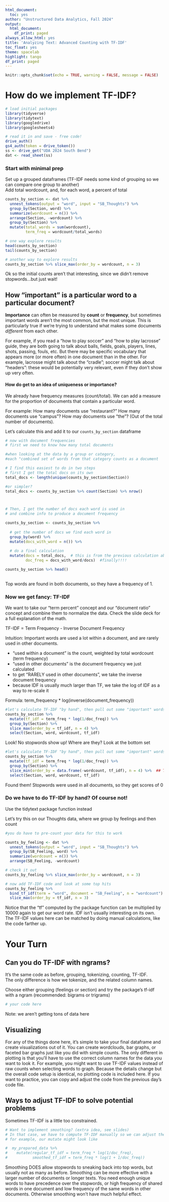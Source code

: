 ```yaml
---
html_document:
  toc: yes
author: "Unstructured Data Analytics, Fall 2024"
output:
  html_document:
    df_print: paged
always_allow_html: yes
title: 'Analyzing Text: Advanced Counting with TF-IDF'
toc_float: yes
theme: spacelab
highlight: tango
df_print: paged
---
```

  
```r
knitr::opts_chunk$set(echo = TRUE, warning = FALSE, message = FALSE)
```


# How do we implement TF-IDF?
```r
# load initial packages
library(tidyverse)
library(tidytext)
library(googledrive)
library(googlesheets4)
```

```r
# read it in and save - free code!
drive_auth()
gs4_auth(token = drive_token())
ss <- drive_get("UDA 2024 South Bend")
dat <- read_sheet(ss)
```
### Start with minimal prep
Set up a grouped dataframes (TF-IDF needs some kind of grouping so we can compare one group to another)  
Add total wordcount, and, for each word, a percent of total
```r
counts_by_section <- dat %>% 
  unnest_tokens(output = "word", input = "SB_Thoughts") %>%
  group_by(Section, word) %>%
  summarize(wordcount = n()) %>%
  arrange(Section, -wordcount) %>%
  group_by(Section) %>%
  mutate(total_words = sum(wordcount),
         term_freq = wordcount/total_words)

# one way explore results
head(counts_by_section)
tail(counts_by_section)

# another way to explore results
counts_by_section %>% slice_max(order_by = wordcount, n = 3)
```
 Ok so the initial counts aren't that interesting, since we didn't remove stopwords...but just wait!

## How "important" is a particular word to a particular document?
**Importance** can often be measured by **count** or **frequency**, but sometimes important words aren't the most common, but the most unique. This is particularly true if we're trying to understand what makes some documents *different* from each other.

For example, if you read a "how to play soccer" and "how to play lacrosse" guide, they are both going to talk about balls, fields, goals, players, lines, shots, passing, fouls, etc.  But there may be specific vocabulary that appears more (or more often) in one document than in the other. For example, lacrosse might talk about the "cradle"; soccer might talk about "headers": these would be potentially very relevant, even if they don't show up very often.

#### How do get to an idea of uniqueness or importance? 
We already have frequency measures (count/total). We can add a measure for the proportion of documents that contain a particular word.  
  
For example: How many documents use "restaurant?" How many documents use "campus"? How may documents use "the"? (Out of the total number of documents).  
  
Let's calculate this and add it to our `counts_by_section` dataframe
```r
# now with document frequencies
# first we need to know how many total documents

#when looking at the data by a group or category, 
#each "combined set of words from that category counts as a document

# I find this easiest to do in two steps
# first I get the total docs on its own
total_docs <- length(unique(counts_by_section$Section))

#or simpler? 
total_docs <- counts_by_section %>% count(Section) %>% nrow()



# Then, I get the number of docs each word is used in
# and combine info to produce a document frequency

counts_by_section <- counts_by_section %>% 
  
  # get the number of docs we find each word in
  group_by(word) %>%
  mutate(docs_with_word = n()) %>%
  
  # do a final calculation
  mutate(docs = total_docs,  # this is from the previous calculation above
         doc_freq = docs_with_word/docs)  #finally!!!!

counts_by_section %>% head()
  
```
Top words are found in both documents, so they have a frequency of 1.
  
### Now we get fancy: TF-IDF
We want to take our "term percent" concept and our "document ratio" concept and combine them to normalize the data.
Check the slide deck for a full explanation of the math.

TF-IDF = Term Frequency - Inverse Document Frequency  

Intuition: Important words are used a lot within a document, and are rarely used in other documents.  

 * "used within a document" is the count, weighted by total wordcount (term frequency)
 * "used in other documents" is the document frequency we just calculated
 * to get "RARELY used in other documents", we take the inverse document frequency 
 * because IDF is usually much larger than TF, we take the log of IDF as a way to re-scale it

Formula: term_frequency * log(inverse(document_frequency))

```r
#let's calculate TF-IDF "by hand", then pull out some "important" words by group
counts_by_section %>% 
  mutate(tf_idf = term_freq * log(1/doc_freq)) %>%
  group_by(Section) %>%
  slice_max(order_by = tf_idf, n = 4) %>%
  select(Section, word, wordcount, tf_idf)

```

Look! No stopwords show up!  Where are they?  Look at the bottom set

```r
#let's calculate TF-IDF "by hand", then pull out some "important" words by group
counts_by_section %>% 
  mutate(tf_idf = term_freq * log(1/doc_freq)) %>%
  group_by(Section) %>%
  slice_min(order_by = data.frame(-wordcount, tf_idf), n = 4) %>%  ## This is the only changed line from above
  select(Section, word, wordcount, tf_idf)
```
Found them!  Stopwords were used in all documents, so they get scores of 0
  
### Do we have to do TF-IDF by hand? Of course not!
Use the tidytext package function instead

Let's try this on our Thoughts data, where we group by feelings and then count
```r
#you do have to pre-count your data for this to work

counts_by_feeling <- dat %>% 
  unnest_tokens(output = "word", input = "SB_Thoughts") %>%
  group_by(SB_Feeling, word) %>%
  summarize(wordcount = n()) %>%
  arrange(SB_Feeling, -wordcount)

# check it out
counts_by_feeling %>% slice_max(order_by = wordcount, n = 3)

# now add TF-IDF code and look at some top hits
counts_by_feeling %>% 
  bind_tf_idf(term = "word", document = "SB_Feeling", n = "wordcount") %>%
  slice_max(order_by = tf_idf, n = 3)

```
Notice that the “tf” computed by the package function can be multiplied by 10000 again to get our word rate. IDF isn’t usually interesting on its own. The TF-IDF values here can be matched by doing manual calculations, like the code farther up.  
  

# Your Turn

## Can you do TF-IDF with ngrams?
It’s the same code as before, grouping, tokenizing, counting, TF-IDF.  
The only difference is how we tokenize, and the related column names.  

Choose either grouping (feelings or section) and try the package's tf-idf with a ngram (recommended: bigrams or trigrams)
```r
# your code here

```

  
Note: we aren't getting tons of data here  
  
## Visualizing
For any of the things done here, it’s simple to take your final dataframe and create visualizations out of it. You can create wordclouds, bar graphs, or faceted bar graphs just like you did with simple counts. The only different in plotting is that you’ll have to use the correct column names for the data you want to look it. For example, you might want to use TF-IDF values instead of raw counts when selecting words to graph.  Because the details change but the overall code setup is identical, no plotting code is included here. If you want to practice, you can copy and adjust the code from the previous day's code file.


## Ways to adjust TF-IDF to solve potential problems
Sometimes TF-IDF is a little too constrained. 
```r
# Want to implement smoothing? (extra idea, see slides)
# In that case, we have to compute TF-IDF manually so we can adjust the calculation, 
# for example, our mutate might look like

#  my_prepared_data %>%
#    mutate(regular_tf_idf = term_freq * log(1/doc_freq),
#           smoothed_tf_idf = term_freq * log(1 + 1/doc_freq))


```
Smoothing DOES allow stopwords to sneaking back into top words, but usually not as many as before.  Smoothing can be more effective with a larger number of documents or longer texts. You need enough unique words to have precedence over the stopwords, or high frequency of shared words in one document and low frequency of the same words in other documents.  Otherwise smoothing won't have much helpful effect.   
